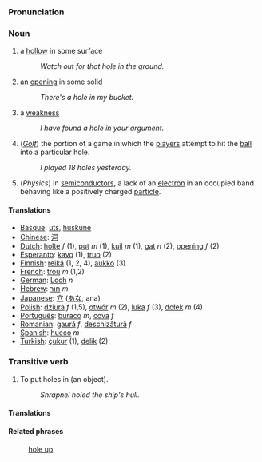 ===Pronunciation===

===Noun===
# a [[hollow]] in some surface
#:''Watch out for that hole in the ground.''
# an [[opening]] in some solid
#:''There's a hole in my bucket.''
# a [[weakness]]
#:''I have found a hole in your argument.''
# (''[[Golf]]'') the portion of a game in which the [[player]]s attempt to hit the [[ball]] into a particular hole.
#:''I played 18 holes yesterday.''
# (''Physics'') In [[semiconductor]]s, a lack of an [[electron]] in an occupied band behaving like a positively charged [[particle]].

====Translations====
*[[Basque]]: [[uts]], [[huskune]]
*[[Chinese]]: [[洞]]
*[[Dutch]]:  [[holte]] ''f'' (1), [[put]] ''m'' (1), [[kuil]] ''m'' (1), [[gat]] ''n'' (2), [[opening]] ''f'' (2)
*[[Esperanto]]: [[kavo]] (1), [[truo]] (2)
*[[Finnish]]: [[reikä]] (1, 2, 4), [[aukko]] (3)
*[[French]]: [[trou]] ''m'' (1,2)
*[[German]]: [[Loch]] ''n''
*[[Hebrew]]: [[חור]] ''m''
*[[Japanese]]: [[穴]] ([[あな]], ana)
*[[Polish]]: [[dziura]] ''f'' (1,5), [[otwór]] ''m'' (2), [[luka]] ''f'' (3), [[dołek]] ''m'' (4)
*[[Português]]: [[buraco]] ''m'', [[cova]] ''f''
*[[Romanian]]: [[gaură]] ''f'', [[deschizătură]] ''f''
*[[Spanish]]: [[hueco]] ''m''
*[[Turkish]]: [[çukur]] (1), [[delik]] (2)

===Transitive verb===

# To put holes in (an object).
#:''Shrapnel holed the ship's hull.''

====Translations====
<!-- There are no translations yet -->

====Related phrases====
:[[hole up]]